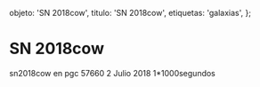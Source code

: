 
  objeto: 'SN 2018cow',
  titulo: 'SN 2018cow',
  etiquetas: 'galaxias',
};

# SN 2018cow

<Imagen
  src="registro/sn2018-cow_20180702_1_sn2018cow.png"
  fecha="20180702"
/>

sn2018cow en pgc 57660 2 Julio 2018 1*1000segundos
